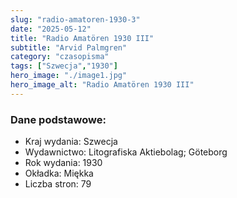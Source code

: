 ```yaml
---
slug: "radio-amatoren-1930-3"
date: "2025-05-12"
title: "Radio Amatören 1930 III"
subtitle: "Arvid Palmgren"
category: "czasopisma"
tags: ["Szwecja","1930"]
hero_image: "./image1.jpg"
hero_image_alt: "Radio Amatören 1930 III"
---
```


### Dane podstawowe:

- Kraj wydania: Szwecja
- Wydawnictwo: Litografiska Aktiebolag; Göteborg
- Rok wydania: 1930
- Okładka: Miękka
- Liczba stron: 79
